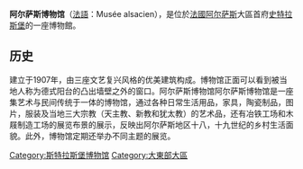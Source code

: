 {{unreferenced|time=2015-04-22}}
'''阿尔萨斯博物馆'''（[[法語|法語]]：Musée alsacien），是位於[[法國|法國]][[阿尔萨斯|阿尔萨斯]]大區首府[[史特拉斯堡|史特拉斯堡]]的一座博物館。

==历史==
建立于1907年，由三座文艺复兴风格的优美建筑构成。博物馆正面可以看到被当地人称为德式阳台的凸出墙壁之外的窗口。阿尔萨斯博物馆阿尔萨斯博物馆是一座集艺术与民间传统于一体的博物馆，通过各种日常生活用品，家具，陶瓷制品，图片，服装及当地三大宗教（天主教、新教和犹太教）的艺术品，还有冶铁工场和木屐制造工场的展览布景的展示，反映出阿尔萨斯地区十八，十九世纪的乡村生活面貌。此外，博物馆定期还举办不同主题的展览。

[[Category:斯特拉斯堡博物馆|Category:斯特拉斯堡博物馆]]
[[Category:大東部大區|Category:大東部大區]]